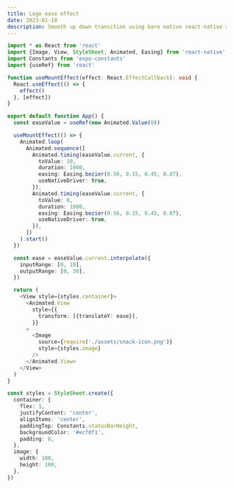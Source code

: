 ```yaml
---
title: Logo ease effect
date: 2023-01-18
description: Smooth up down transition using bare native react-native animations api
---
```


<CodeTitle title="app.tsx" lang="tsx" />

```ts
import * as React from 'react'
import {Image, View, StyleSheet, Animated, Easing} from 'react-native'
import Constants from 'expo-constants'
import {useRef} from 'react'

function useMountEffect(effect: React.EffectCallback): void {
  React.useEffect(() => {
    effect()
  }, [effect])
}

export default function App() {
  const easeValue = useRef(new Animated.Value(0))

  useMountEffect(() => {
    Animated.loop(
      Animated.sequence([
        Animated.timing(easeValue.current, {
          toValue: 10,
          duration: 1000,
          easing: Easing.bezier(0.56, 0.15, 0.45, 0.87),
          useNativeDriver: true,
        }),
        Animated.timing(easeValue.current, {
          toValue: 0,
          duration: 1000,
          easing: Easing.bezier(0.56, 0.15, 0.45, 0.87),
          useNativeDriver: true,
        }),
      ])
    ).start()
  })

  const ease = easeValue.current.interpolate({
    inputRange: [0, 10],
    outputRange: [0, 30],
  })

  return (
    <View style={styles.container}>
      <Animated.View
        style={{
          transform: [{translateY: ease}],
        }}
      >
        <Image
          source={require('./assets/snack-icon.png')}
          style={styles.image}
        />
      </Animated.View>
    </View>
  )
}

const styles = StyleSheet.create({
  container: {
    flex: 1,
    justifyContent: 'center',
    alignItems: 'center',
    paddingTop: Constants.statusBarHeight,
    backgroundColor: '#ecf0f1',
    padding: 8,
  },
  image: {
    width: 100,
    height: 100,
  },
})
```
